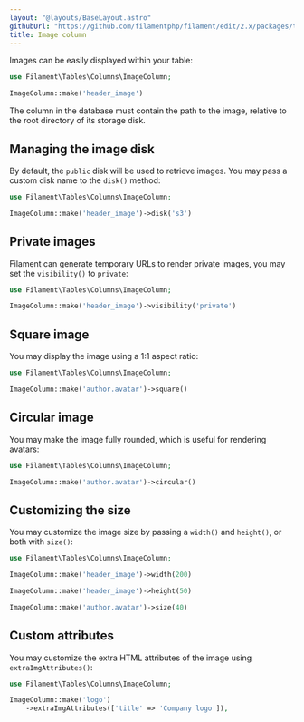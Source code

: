 ```yaml
---
layout: "@layouts/BaseLayout.astro"
githubUrl: "https://github.com/filamentphp/filament/edit/2.x/packages/tables/docs/03-columns/04-image.md"
title: Image column
---
```


Images can be easily displayed within your table:

```php
use Filament\Tables\Columns\ImageColumn;

ImageColumn::make('header_image')
```

The column in the database must contain the path to the image, relative to the root directory of its storage disk.

## Managing the image disk

By default, the `public` disk will be used to retrieve images. You may pass a custom disk name to the `disk()` method:

```php
use Filament\Tables\Columns\ImageColumn;

ImageColumn::make('header_image')->disk('s3')
```

## Private images

Filament can generate temporary URLs to render private images, you may set the `visibility()` to `private`:

```php
use Filament\Tables\Columns\ImageColumn;

ImageColumn::make('header_image')->visibility('private')
```

## Square image

You may display the image using a 1:1 aspect ratio:

```php
use Filament\Tables\Columns\ImageColumn;

ImageColumn::make('author.avatar')->square()
```

## Circular image

You may make the image fully rounded, which is useful for rendering avatars:

```php
use Filament\Tables\Columns\ImageColumn;

ImageColumn::make('author.avatar')->circular()
```

## Customizing the size

You may customize the image size by passing a `width()` and `height()`, or both with `size()`:

```php
use Filament\Tables\Columns\ImageColumn;

ImageColumn::make('header_image')->width(200)

ImageColumn::make('header_image')->height(50)

ImageColumn::make('author.avatar')->size(40)
```

## Custom attributes

You may customize the extra HTML attributes of the image using `extraImgAttributes()`:

```php
use Filament\Tables\Columns\ImageColumn;

ImageColumn::make('logo')
    ->extraImgAttributes(['title' => 'Company logo']),
```
